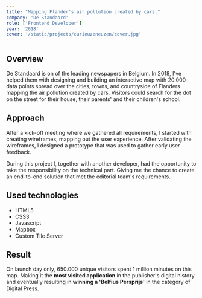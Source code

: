 ```yaml
---
title: "Mapping Flander's air pollution created by cars."
company: 'De Standaard'
role: ['Frontend Developer']
year: '2018'
cover: '/static/projects/curieuzeneuzen/cover.jpg'
---
```


## Overview

De Standaard is on of the leading newspapers in Belgium. In 2018, I've helped
them with designing and building an interactive map with 20.000 data points
spread over the cities, towns, and countryside of Flanders mapping the air
pollution created by cars. Visitors could search for the dot on the street for
their house, their parents' and their children's school.

## Approach

After a kick-off meeting where we gathered all requirements, I started with
creating wireframes, mapping out the user experience. After validating the
wireframes, I designed a prototype that was used to gather early user feedback.

During this project I, together with another developer, had the opportunity to
take the responsibility on the technical part. Giving me the chance to create an
end-to-end solution that met the editorial team's requirements.

## Used technologies

- HTML5
- CSS3
- Javascript
- Mapbox
- Custom Tile Server

## Result

On launch day only, 650.000 unique visitors spent 1 million minutes on this map.
Making it the **most visited application** in the publisher's digital history
and eventually resulting in **winning a 'Belfius Persprijs'** in the category of
Digital Press.
